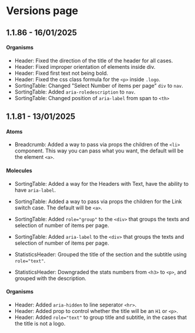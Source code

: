 
<Meta title="Versions/Versions" />

# Versions page

<h2 className="mt-6">1.1.86 - 16/01/2025</h2>

#### Organisms

- Header: Fixed the direction of the title of the header for all cases.
- Header: Fixed improper orientation of elements inside div.
- Header: Fixed first text not being bold.
- Header: Fixed the css class formula for the `<p>` inside `.logo`.
- SortingTable: Changed "Select Number of items per page" `div` to `nav`.
- SortingTable: Added `aria-roledescription` to `nav`.
- SortingTable: Changed position of `aria-label` from span to `<th>`





<h2 className="mt-5">1.1.81 - 13/01/2025</h2>

#### Atoms

- Breadcrumb: Added a way to pass via props the children of the `<li>` component. This way you can pass what you want, the default will be the element `<a>`.

#### Molecules

- SortingTable: Added a way for the Headers with Text, have the ability to have `aria-label`.
- SortingTable: Added a way to pass via props the children for the Link switch case. The default will be `<a>`.
- SortingTable: Added `role="group"` to the `<div>` that groups the texts and selection of number of items per page.
- SortingTable: Added `aria-label` to the `<div>` that groups the texts and selection of number of items per page.

- StatisticsHeader: Grouped the title of the section and the subtitle using `role="text"`.
- StatisticsHeader: Downgraded the stats numbers from `<h3>` to `<p>`, and grouped with the description.

#### Organisms

- Header: Added `aria-hidden` to line seperator `<hr>`.
- Header: Added prop to control whether the title will be an `H1` or `<p>`.
- Header: Added `role="text"` to group title and subtitle, in the cases that the title is not a logo.